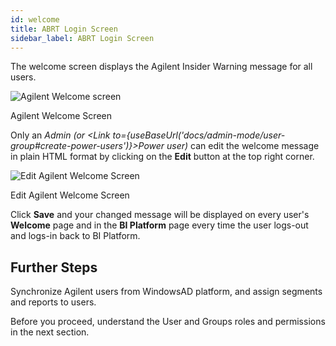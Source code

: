 ```yaml
---
id: welcome
title: ABRT Login Screen
sidebar_label: ABRT Login Screen
---
```



The welcome screen displays the Agilent Insider Warning message for all users.

<div class="center">
  <Zoom>
    <img alt="Agilent Welcome screen" src={useBaseUrl('img/welcome.png')} />
  </Zoom>
  <p>Agilent Welcome Screen</p>
</div>

Only an _Admin (or <Link to={useBaseUrl('docs/admin-mode/user-group#create-power-users')}>Power user</Link>)_ can edit the welcome message in plain HTML format by clicking on the **Edit** button at the top right corner.

<div class="center">
  <Zoom>
    <img alt="Edit Agilent Welcome Screen" src={useBaseUrl('img/edit-welcome-msg.png')} />
  </Zoom>
  <p>Edit Agilent Welcome Screen</p>
</div>

Click **Save** and your changed message will be displayed on every user's **Welcome** page and in the **BI Platform** page every time the user logs-out and logs-in back to BI Platform.

## Further Steps

<Link to={useBaseUrl('docs/admin-mode/user-group')}>Synchronize Agilent users from WindowsAD</Link> platform, and assign segments and reports to users.

Before you proceed, understand the User and Groups roles and permissions in the next section.
